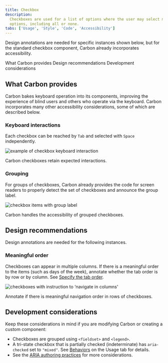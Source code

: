 ```yaml
---
title: Checkbox
description:
  Checkboxes are used for a list of options where the user may select multiple
  options, including all or none.
tabs: ['Usage', 'Style', 'Code', 'Accessibility']
---
```


<PageDescription>

Design annotations are needed for specific instances shown below, but for the standard checkbox component, Carbon already incorporates accessibility.

</PageDescription>

<AnchorLinks>
  <AnchorLink>What Carbon provides</AnchorLink>
  <AnchorLink>Design recommendations</AnchorLink>
  <AnchorLink>Development considerations</AnchorLink>
</AnchorLinks>

## What Carbon provides

Carbon bakes keyboard operation into its components, improving the experience of blind users and others who operate via the keyboard. Carbon incorporates many other accessibility considerations, some of which are described below.

### Keyboard interactions

Each checkbox can be reached by `Tab` and selected with `Space` independently.

<Row>
<Column colLg={8}>

![example of checkbox keyboard interaction](images/checkbox-accessibility-1.png)

<Captions>Carbon checkboxes retain expected interactions.</Caption>

</Column>
</Row>

### Grouping

For groups of checkboxes, Carbon already provides the code for screen readers to properly detect the set of checkboxes and announce the group label.

<Row>
<Column colLg={8}>

![checkbox items with group label](images/checkbox-accessibility-2.png)

<Captions>Carbon handles the accessibility of grouped checkboxes.</Captions>

</Column>
</Row>

## Design recommendations

Design annotations are needed for the following instances.

### Meaningful order

Checkboxes can appear in multiple columns. If there is a meaningful order to the items (such as days of the week), annotate whether the tab order is by row or by column. See [Specify the tab order](https://www.ibm.com/able/toolkit/design/ux/navigation/#tab-order).

<Row>
<Column colLg={8}>

![checkboxes with instruction to ‘navigate in columns'](images/checkbox-accessibility-3.png)

<Captions>Annotate if there is meaningful navigation order in rows of checkboxes.</Captions>

</Column>
</Row>

## Development considerations

Keep these considerations in mind if you are modifying Carbon or creating a custom component:

* Checkboxes are grouped using `<fieldset>` and `<legend>`.
* A tri-state checkbox that is partially checked (indeterminate) has `aria-checked` set to `"mixed"`. See [Behaviors](https://carbondesignsystem.com/components/checkbox/usage/#behaviors) on the Usage tab for details.
* See the [ARIA authoring practices](https://www.w3.org/TR/wai-aria-practices-1.2/#checkbox) for more considerations.